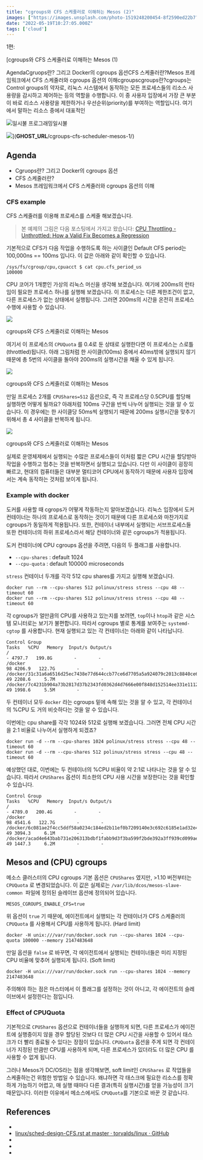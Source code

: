 ```yaml
---
title: "cgroups와 CFS 스케줄러로 이해하는 Mesos (2)"
images: ["https://images.unsplash.com/photo-1519248200454-8f2590ed22b7?crop=entropy&cs=tinysrgb&fit=max&fm=jpg&ixid=MnwxMTc3M3wwfDF8c2VhcmNofDZ8fHF1ZXVlfGVufDB8fHx8MTY1MjkyOTE5NA&ixlib=rb-1.2.1&q=80&w=2000"]
date: "2022-05-19T10:27:05.000Z"
tags: ['cloud']
---
```


1편:

[cgroups와 CFS 스케줄러로 이해하는 Mesos (1)

AgendaCgruops란? 그리고 Docker의 cgroups 옵션CFS 스케줄러란?Mesos 프레임워크에서 CFS 스케줄러와 cgroups 옵션의 이해cgroupscgroups란?cgroups는 Control groups의 약자로, 리눅스 시스템에서 동작하는 모든 프로세스들의 리소스 사용량을 감시하고 제어하는 등의 역할을 수행합니다. 이 중 사용자 입장에서 가장 큰 부분이 바로 리소스 사용량을 제한하거나 우선순위(priority)를 부여하는 역할입니다. 여기에서 말하는 리소스 중에서 대표적인

![](__GHOST_URL__/assets/icon-192x192.png?v=b4e47c2269)일시불 프로그래밍일시불

![](https://images.unsplash.com/photo-1628557960762-0d884fd31ea0?crop=entropy&cs=tinysrgb&fit=max&fm=jpg&ixid=MnwxMTc3M3wwfDF8c2VhcmNofDJ8fHF1ZXVlfGVufDB8fHx8MTY1MjkyOTE5NA&ixlib=rb-1.2.1&q=80&w=2000)](__GHOST_URL__/cgroups-cfs-scheduler-mesos-1/)

## Agenda

* Cgruops란? 그리고 Docker의 cgroups 옵션
* CFS 스케줄러란?
* Mesos 프레임워크에서 CFS 스케줄러와 cgroups 옵션의 이해

### CFS example

CFS 스케줄러를 이용해 프로세스를 스케줄 해보겠습니다.

> 본 예제의 그림은 다음 포스팅에서 가지고 왔습니다: [CPU Throttling - Unthrottled: How a Valid Fix Becomes a Regression](https://engineering.indeedblog.com/blog/2019/12/cpu-throttling-regression-fix/)

기본적으로 CFS가 다음 작업을 수행하도록 하는 사이클인 Default CFS period는 100,000ns == 100ms 입니다. 이 값은 아래와 같이 확인할 수 있습니다.

```
/sys/fs/cgroup/cpu,cpuacct $ cat cpu.cfs_period_us
100000

```

CPU 코어가 1개뿐인 가상의 리눅스 머신을 생각해 보겠습니다. 여기에 200ms의 런타임이 필요한 프로세스 하나를 실행해 보겠습니다. 이 프로세스는 다른 제한조건이 없고, 다른 프로세스가 없는 상태에서 실행됩니다. 그러면 200ms의 시간을 온전히 프로세스 수행에 사용할 수 있습니다.

![](/static/images/2022/05/image-20220318142816690.png)

cgroups와 CFS 스케줄러로 이해하는 Mesos

여기서 이 프로세스의 `CPUQuota` 를 0.4로 둔 상태로 실행한다면 이 프로세스는 스로틀(throttled)됩니다. 아래 그림처럼 한 사이클(100ms) 중에서 40ms밖에 실행되지 않기 때문에 총 5번의 사이클을 돌아야 200ms의 실행시간을 채울 수 있게 됩니다.

![](/static/images/2022/05/image-20220318142838716.png)

cgroups와 CFS 스케줄러로 이해하는 Mesos

만일 프로세스 2개를 `CPUShares=512` 옵션으로, 즉 각 프로레스당 0.5CPU를 할당해 실행하면 어떻게 될까요? 아래처럼 100ms 구간을 반씩 나누어 실행되는 것을 알 수 있습니다. 이 경우에는 한 사이클당 50ms씩 실행되기 때문에 200ms 실행시간을 맞추기 위해서 총 4 사이클을 반복하게 됩니다.

![](/static/images/2022/05/image-20220318142852589.png)

cgroups와 CFS 스케줄러로 이해하는 Mesos

실제로 운영체제에서 실행되는 수많은 프로세스들이 이처럼 짧은 CPU 시간을 할당받아 작업을 수행하고 멈추는 것을 반복하면서 실행되고 있습니다. 다만 이 사이클이 굉장히 빠르고, 현대의 컴퓨터들은 대부분 멀티코어 CPU에서 동작하기 때문에 사용자 입장에서는 계속 동작하는 것처럼 보이게 됩니다.

### Example with docker

도커를 사용할 때 cgrops가 어떻게 작동하는지 알아보겠습니다. 리눅스 입장에서 도커 컨테이너는 하나의 프로세스로 동작하는 것이기 때문에 다른 프로세스와 마찬가지로 cgroups가 동일하게 적용됩니다. 또한, 컨테이너 내부에서 실행되는 서브프로세스들 또한 컨테이너의 하위 프로세스라서 해당 컨테이너와 같은 cgroups가 적용됩니다.

도커 컨테이너에 CPU cgroups 옵션을 주려면, 다음의 두 플래그를 사용합니다.

* `--cpu-shares` : default 1024
* `--cpu-quota` : default 100000 microseconds

`stress` 컨테이너 두개를 각각 512 cpu shares를 가지고 실행해 보겠습니다.

```
docker run --rm --cpu-shares 512 polinux/stress stress --cpu 48 --timeout 60
docker run --rm --cpu-shares 512 polinux/stress stress --cpu 48 --timeout 60

```

각 cgroups가 얼만큼의 CPU를 사용하고 있는지를 보려면, `top`이나 `htop`과 같은 시스템 모니터로는 보기가 불편합니다. 따라서 cgroups 별로 통계를 보여주는 `systemd-cgtop` 를 사용합니다. 현재 실행되고 있는 각 컨테이너는 아래와 같이 나타납니다.

```
Control Group                                                                Tasks   %CPU   Memory  Input/s Output/s
/                                                                                - 4797.7   199.8G        -        -
/docker                                                                         98 4206.9   122.7G        -        -
/docker/31c31a6a6516d25ec7438e77d644ccb77ce6d7705a5a924079c2013c8840ce6c        49 2208.6     5.7M        -        -
/docker/7c4231b904a73b2817d37b2343fd0362d4d7666e00f848d152514ee331e11120        49 1998.6     5.5M        -        -

```

두 컨테이너 모두 `docker` 라는 cgroups 밑에 속해 있는 것을 알 수 있고, 각 컨테이너의 %CPU 도 거의 비슷하다는 것을 알 수 있습니다.

이번에는 cpu share를 각각 1024와 512로 실행해 보겠습니다. 그러면 전체 CPU 시간을 2:1 비율로 나누어서 실행하게 되겠죠?

```
docker run -d --rm --cpu-shares 1024 polinux/stress stress --cpu 48 --timeout 60
docker run -d --rm --cpu-shares 512 polinux/stress stress --cpu 48 --timeout 60

```

예상했던 대로, 이번에는 두 컨테이너의 %CPU 비율이 약 2:1로 나타나는 것을 알 수 있습니다. 따라서 `CPUShares` 옵션이 최소한의 CPU 사용 시간을 보장한다는 것을 확인할 수 있습니다.

```
Control Group                                                                Tasks   %CPU   Memory  Input/s Output/s
/                                                                                - 4789.0   200.4G        -        -
/docker                                                                         98 4541.6   122.7G        -        -
/docker/6c081ae2f4cc5ddf58a0234c184ed2b11ef0b7209140e3c692c6185e1ad32e4e        49 3094.3     6.1M        -        -
/docker/acad4e643bab731e206313bdbf1fabb9d3f3ba599f2bde392a3ff939cd099ae0        49 1447.3     6.2M        -        -

```

## Mesos and (CPU) cgroups

메소스 클러스터의 CPU cgroups 기본 옵션은 `CPUShares` 였지만, >1.10 버전부터는 `CPUQuota` 로 변경되었습니다. 이 값은 실제로는 `/var/lib/dcos/mesos-slave-common`  파일에 정의된 슬레이브 옵션에 정의되어 있습니다.

```
MESOS_CGROUPS_ENABLE_CFS=true

```

위 옵션이 `true` 기 때문에, 에이전트에서 실행되는 각 컨테이너가 CFS 스케줄러의 `CPUQuota` 를 사용해서 CPU를 사용하게 됩니다. (Hard limit)

```
docker -H unix:///var/run/docker.sock run --cpu-shares 1024 --cpu-quota 100000 --memory 2147483648

```

만일 옵션을 `false` 로 바꾸면, 각 에이전트에서 실행되는 컨테이너들은 미리 지정된 CPU 비율에 맞추어 실행되게 됩니다. (Soft limit)

```
docker -H unix:///var/run/docker.sock run --cpu-shares 1024 --memory 2147483648

```

주의해야 하는 점은 마스터에서 이 플래그를 설정하는 것이 아니고, 각 에이전트의 슬레이브에서 설정한다는 점입니다.

### Effect of CPUQuota

기본적으로 `CPUShares` 옵션으로 컨테이너들을 실행하게 되면, 다른 프로세스가 에이전트에 실행중이지 않을 경우 할당된 것보다 더 많은 CPU 시간을 사용할 수 있어서 태스크가 더 빨리 종료될 수 있다는 장점이 있습니다. `CPUQuota` 옵션을 주게 되면 각 컨테이너가 지정된 만큼만 CPU를 사용하게 되며, 다른 프로세스가 있더라도 더 많은 CPU 를 사용할 수 없게 됩니다.

그러나 Mesos가 DC/OS라는 점을 생각해보면, soft limit인 `CPUShares` 로 작업들을 스케줄하는건 위험한 방법일 수 있습니다. 왜냐하면 각 태스크에 필요한 리소스를 정확하게 가늠하기 어렵고, 매 실행 때마다 다른 결과(특히 실행시간)를 얻을 가능성이 크기 때문입니다. 이러한 이유에서 메소스에서도 `CPUQuota`를 기본으로 바꾼 것 같습니다.

## References

* [](https://danluu.com/cgroup-throttling/)
* [linux/sched-design-CFS.rst at master · torvalds/linux · GitHub](https://github.com/torvalds/linux/blob/master/Documentation/scheduler/sched-design-CFS.rst)
* [](https://goldmann.pl/blog/2014/09/11/resource-management-in-docker/#_cpu)
* [](https://mesosphere.github.io/field-notes/faqs/utilization.html)
* [](https://mesos.apache.org/documentation/latest/isolators/cgroups-cpu/)
